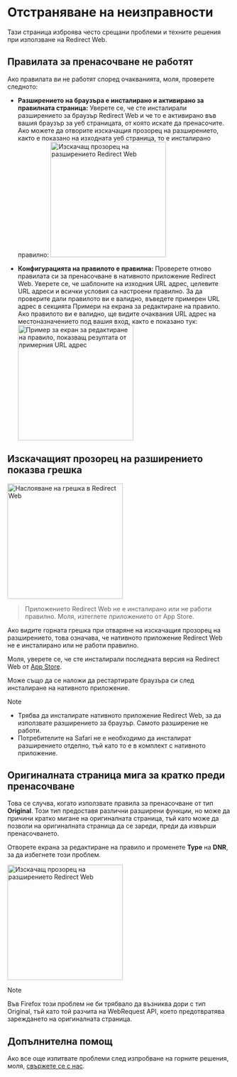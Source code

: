 
# Отстраняване на неизправности

Тази страница изброява често срещани проблеми и техните решения при използване на Redirect Web.

<TOCInline toc={toc} />

## Правилата за пренасочване не работят

Ако правилата ви не работят според очакванията, моля, проверете следното:

- **Разширението на браузъра е инсталирано и активирано за правилната страница:** Уверете се, че сте инсталирали разширението за браузър Redirect Web и че то е активирано във вашия браузър за уеб страницата, от която искате да пренасочите. Ако можете да отворите изскачащия прозорец на разширението, както е показано на изходната уеб страница, то е инсталирано правилно:
    <Image src={ExtensionPopup} alt="Изскачащ прозорец на разширението Redirect Web" width="260" hasShadow/>

- **Конфигурацията на правилото е правилна:** Проверете отново правилата си за пренасочване в нативното приложение Redirect Web. Уверете се, че шаблоните на изходния URL адрес, целевите URL адреси и всички условия са настроени правилно. За да проверите дали правилото ви е валидно, въведете примерен URL адрес в секцията Примери на екрана за редактиране на правило. Ако правилото ви е валидно, ще видите очаквания URL адрес на местоназначението под вашия вход, както е показано тук:
    <Image src={RuleEditExampleResult} alt="Пример за екран за редактиране на правило, показващ резултата от примерния URL адрес" width="260" hasShadow/>

## Изскачащият прозорец на разширението показва грешка

<Image src={ErrorOverlay} alt="Наслояване на грешка в Redirect Web" width="260" hasShadow hasRoundedCorners/>

> Приложението Redirect Web не е инсталирано или не работи правилно.
> Моля, изтеглете приложението от App Store.

Ако видите горната грешка при отваряне на изскачащия прозорец на разширението, това означава, че нативното приложение Redirect Web не е инсталирано или не работи правилно.

Моля, уверете се, че сте инсталирали последната версия на Redirect Web от [App Store](https://apps.apple.com/app/id1571283503).

Може също да се наложи да рестартирате браузъра си след инсталиране на нативното приложение.

> [!NOTE]
> * Трябва да инсталирате нативното приложение Redirect Web, за да използвате разширението за браузър. Самото разширение не работи.
> * Потребителите на Safari не е необходимо да инсталират разширението отделно, тъй като то е в комплект с нативното приложение.

## Оригиналната страница мига за кратко преди пренасочване

Това се случва, когато използвате правила за пренасочване от тип **Original**. Този тип предоставя различни разширени функции, но може да причини кратко мигане на оригиналната страница, тъй като може да позволи на оригиналната страница да се зареди, преди да извърши пренасочването.

Отворете екрана за редактиране на правило и променете **Type** на **DNR**, за да избегнете този проблем.

<Image src={EditRuleDnr} alt="Изскачащ прозорец на разширението Redirect Web" height="260" hasShadow hasRoundedCorners/>

> [!NOTE]
> Във Firefox този проблем не би трябвало да възниква дори с тип Original, тъй като той разчита на WebRequest API, което предотвратява зареждането на оригиналната страница.

## Допълнителна помощ

Ако все още изпитвате проблеми след изпробване на горните решения, моля, [свържете се с нас](./contact-us).